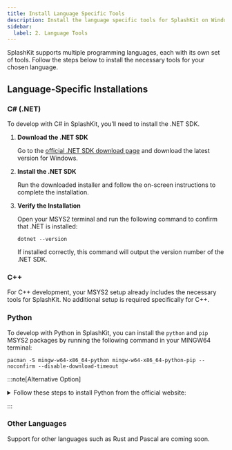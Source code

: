 ```yaml
---
title: Install Language Specific Tools
description: Install the language specific tools for SplashKit on Windows (MSYS2).
sidebar:
  label: 2. Language Tools
---
```



SplashKit supports multiple programming languages, each with its own set of tools. Follow the steps below to install the necessary tools for your chosen language.

## Language-Specific Installations

### C# (.NET)

To develop with C# in SplashKit, you’ll need to install the .NET SDK.

<Steps>

1. **Download the .NET SDK**  

   Go to the [official .NET SDK download page](https://dotnet.microsoft.com/download) and download the latest version for Windows.

2. **Install the .NET SDK**  

   Run the downloaded installer and follow the on-screen instructions to complete the installation.

3. **Verify the Installation**

   Open your MSYS2 terminal and run the following command to confirm that .NET is installed:

    ```shell
    dotnet --version
    ```

   If installed correctly, this command will output the version number of the .NET SDK.

</Steps>

### C++

For C++ development, your MSYS2 setup already includes the necessary tools for SplashKit. No additional setup is required specifically for C++.

### Python

To develop with Python in SplashKit, you can install the `python` and `pip` MSYS2 packages by running the following command in your MINGW64 terminal:

```shell
pacman -S mingw-w64-x86_64-python mingw-w64-x86_64-python-pip --noconfirm --disable-download-timeout
```

:::note[Alternative Option]

<details>
<summary>Follow these steps to install Python from the official website:</summary>

For an alternative option, follow these steps to install Python on your system.

<Steps>

1. **Download the Python Installer**

   Go to the [Python download page](https://www.python.org/downloads/windows/) and download the latest Python installer for Windows.

2. **Run the Installer and Select Optional Features**  

   - During the installation, check the box to **Add python.exe to PATH**.
   - Choose additional features, such as installing `pip`, as needed.

3. **Complete the Installation**  

   Follow the on-screen instructions to complete the installation.

4. **Verify Installation (Optional)**  

    To confirm that `Python` and `pip` are successfully installed, open your MSYS2 terminal and run the following commands:

    ```shell
    python --version
    pip --version
    ```

   Both commands should output version information if the installation was successful.

</Steps>

</details>

:::

### Other Languages

Support for other languages such as Rust and Pascal are coming soon.
